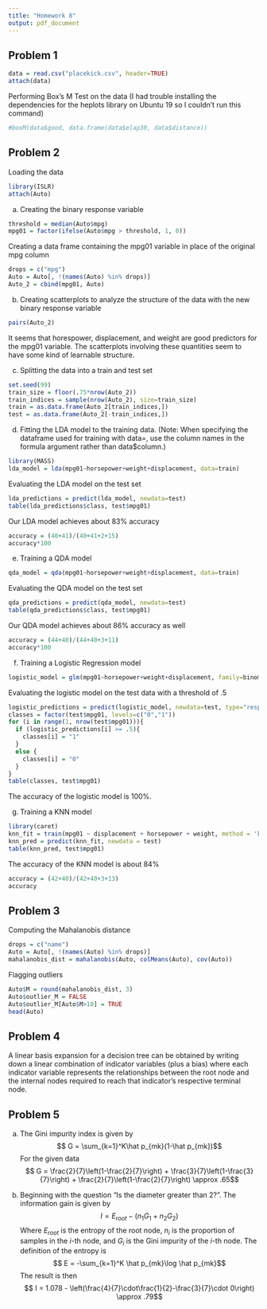 ```yaml
---
title: "Homework 8"
output: pdf_document
---
```


## Problem 1
```r
data = read.csv("placekick.csv", header=TRUE)
attach(data)
```

Performing Box's M Test on the data (I had trouble installing the dependencies for the heplots library on Ubuntu 19 so I couldn't run this command)
```r
#boxM(data$good, data.frame(data$elap30, data$distance))
```

## Problem 2
Loading the data
```r
library(ISLR)
attach(Auto)
```

(a) Creating the binary response variable
```r
threshold = median(Auto$mpg)
mpg01 = factor(ifelse(Auto$mpg > threshold, 1, 0))
```

Creating a data frame containing the mpg01 variable in place of the original mpg column
```r
drops = c("mpg")
Auto = Auto[, !(names(Auto) %in% drops)]
Auto_2 = cbind(mpg01, Auto)
```

(b) Creating scatterplots to analyze the structure of the data with the new binary response variable
```r
pairs(Auto_2)
```

It seems that horespower, displacement, and weight are good predictors for the mpg01 variable. The scatterplots involving these quantities seem to have some kind of learnable structure. 

(c) Splitting the data into a train and test set
```r
set.seed(99)
train_size = floor(.75*nrow(Auto_2))
train_indices = sample(nrow(Auto_2), size=train_size)
train = as.data.frame(Auto_2[train_indices,])
test = as.data.frame(Auto_2[-train_indices,])
```

(d) Fitting the LDA model to the training data. (Note: When specifying the dataframe used for training with data=, use the column names in the formula argument rather than data$column.)
```r
library(MASS)
lda_model = lda(mpg01~horsepower+weight+displacement, data=train)
```

Evaluating the LDA model on the test set
```r
lda_predictions = predict(lda_model, newdata=test)
table(lda_predictions$class, test$mpg01)
```

Our LDA model achieves about 83% accuracy
```r
accuracy = (40+41)/(40+41+2+15)
accuracy*100
```

(e) Training a QDA model
```r
qda_model = qda(mpg01~horsepower+weight+displacement, data=train)
```

Evaluating the QDA model on the test set
```r
qda_predictions = predict(qda_model, newdata=test)
table(qda_predictions$class, test$mpg01)
```

Our QDA model achieves about 86% accuracy as well
```r
accuracy = (44+40)/(44+40+3+11)
accuracy*100
```

(f) Training a Logistic Regression model
```r
logistic_model = glm(mpg01~horsepower+weight+displacement, family=binomial)
```

Evaluating the logistic model on the test data with a threshold of .5
```r
logistic_predictions = predict(logistic_model, newdata=test, type="response")
classes = factor(test$mpg01, levels=c("0","1"))
for (i in range(1, nrow(test$mpg01))){
  if (logistic_predictions[i] >= .5){
    classes[i] = "1"
  }
  else {
    classes[i] = "0"
  }
}
table(classes, test$mpg01)
```

The accuracy of the logistic model is 100%.

(g) Training a KNN model
```r
library(caret)
knn_fit = train(mpg01 ~ displacement + horsepower + weight, method = 'knn', data = train)
knn_pred = predict(knn_fit, newdata = test)
table(knn_pred, test$mpg01)
```

The accuracy of the KNN model is about 84%
```r
accuracy = (42+40)/(42+40+3+13)
accuracy
```

## Problem 3
Computing the Mahalanobis distance
```r
drops = c("name")
Auto = Auto[, !(names(Auto) %in% drops)]
mahalanobis_dist = mahalanobis(Auto, colMeans(Auto), cov(Auto))
```

Flagging outliers
```r
Auto$M = round(mahalanobis_dist, 3)
Auto$outlier_M = FALSE
Auto$outlier_M[Auto$M>10] = TRUE
head(Auto)
```

## Problem 4
A linear basis expansion for a decision tree can be obtained by writing down a linear combination of indicator variables (plus a bias) where each indicator variable represents the relationships between the root node and the internal nodes required to reach that indicator's respective terminal node.

## Problem 5
(a) The Gini impurity index is given by
$$ G = \sum_{k=1}^K\hat p_{mk}(1-\hat p_{mk})$$
For the given data
$$ G = \frac{2}{7}\left(1-\frac{2}{7}\right) + \frac{3}{7}\left(1-\frac{3}{7}\right) + \frac{2}{7}\left(1-\frac{2}{7}\right) \approx .65$$

(b) Beginning with the question "Is the diameter greater than 2?". The information gain is given by
$$ I = E_{root}-\left(n_1G_1+n_2G_2 \right)$$
Where $E_{root}$ is the entropy of the root node, $n_i$ is the proportion of samples in the $i$-th node, and $G_i$ is the Gini impurity of the $i$-th node. The definition of the entropy is
$$ E = -\sum_{k=1}^K \hat p_{mk}\log \hat p_{mk}$$
The result is then
$$ I = 1.078 - \left(\frac{4}{7}\cdot\frac{1}{2}-\frac{3}{7}\cdot 0\right) \approx .79$$
